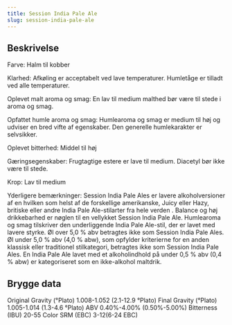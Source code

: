 ```yaml
---
title: Session India Pale Ale
slug: session-india-pale-ale
---
```


## Beskrivelse
Farve: Halm til kobber

Klarhed: Afkøling er acceptabelt ved lave temperaturer. Humletåge er tilladt ved alle temperaturer.

Oplevet malt aroma og smag: En lav til medium malthed bør være til stede i aroma og smag.

Opfattet humle aroma og smag: Humlearoma og smag er medium til høj og udviser en bred vifte af egenskaber. Den generelle humlekarakter er selvsikker.

Oplevet bitterhed: Middel til høj

Gæringsegenskaber: Frugtagtige estere er lave til medium. Diacetyl bør ikke være til stede.

Krop: Lav til medium

Yderligere bemærkninger: Session India Pale Ales er lavere alkoholversioner af en hvilken som helst af de forskellige amerikanske, Juicy eller Hazy, britiske eller andre India Pale Ale-stilarter fra hele verden . Balance og høj drikkebarhed er nøglen til en vellykket Session India Pale Ale. Humlearoma og smag tilskriver den underliggende India Pale Ale-stil, der er lavet med lavere styrke. Øl over 5,0 % abv betragtes ikke som Session India Pale Ales. Øl under 5,0 % abv (4,0 % abw), som opfylder kriterierne for en anden klassisk eller traditionel stilkategori, betragtes ikke som Session India Pale Ales. En India Pale Ale lavet med et alkoholindhold på under 0,5 % abv (0,4 % abw) er kategoriseret som en ikke-alkohol maltdrik.



## Brygge data
Original Gravity (°Plato) 1.008-1.052 (2.1-12.9 °Plato)
Final Gravity  (°Plato) 1.005-1.014 (1.3-4.6 °Plato)
ABV 0.40%-4.00% (0.50%-5.00%)
Bitterness (IBU) 20-55
Color SRM (EBC) 3-12(6-24 EBC)					

